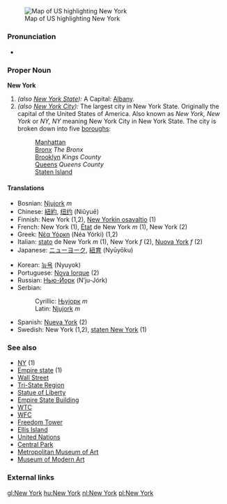 {{wikipedia}}
=={{en}}==
[[Image:Map of USA highlighting New York.png|thumb|right|Map of US highlighting New York]]
===Pronunciation===
*{{audio|en-us-New York.ogg|Audio (US)}}

===Proper Noun===
'''New York'''
# ''(also [[New York State]]):'' A {{USstate}}  Capital: [[Albany]].
# ''(also [[New York City]]):'' The largest city in New York State.  Originally the capital of the United States of America.  Also known as ''New York, New York'' or ''NY, NY'' meaning New York City in New York State.  The city is broken down into five [[boroughs]]:
#:[[Manhattan]]
#:[[Bronx]] ''The Bronx''
#:[[Brooklyn]] ''Kings County''
#:[[Queens]] ''Queens County''
#:[[Staten Island]]

====Translations====
{{top}}
*Bosnian: [[Njujork]] ''m''
*Chinese: [[紐約]], [[纽约]] (Niǔyuē)
*Finnish: New York (1,2), [[New Yorkin osavaltio]] (1)
*French: New York (1), [[état|État]] de New York ''m'' (1), New York (2)
*Greek: [[Νέα Υόρκη]] (Néa Yórki) (1,2)
*Italian: [[stato]] de New York ''m'' (1), New York ''f'' (2), [[Nuova York]] ''f'' (2)
*Japanese: [[ニューヨーク]], [[紐育]] (Nyūyōku)
{{mid}}
*Korean: [[뉴욕]] (Nyuyok)
*Portuguese: [[Nova Iorque]] (2)
*Russian: [[Нью-Йорк]] (N’ju-Jórk) {{m}}
*Serbian:
*:Cyrillic: [[Њујорк]] ''m''
*:Latin: [[Njujork]] ''m''
*Spanish: [[Nueva York]] {{f}} (2)
*Swedish: New York (1,2), [[staten New York]] (1)
{{bottom}}

===See also===
*[[NY]] (1)
*[[Empire state]] (1)
*[[Wall Street]]
*[[Tri-State Region]]
*[[Statue of Liberty]]
*[[Empire State Building]]
*[[WTC]]
*[[WFC]]
*[[Freedom Tower]]
*[[Ellis Island]]
*[[United Nations]]
*[[Central Park]]
*[[Metropolitan Museum of Art]]
*[[Museum of Modern Art]]

===External links===
{{pedialite}}

[[gl:New York]]
[[hu:New York]]
[[nl:New York]]
[[pl:New York]]